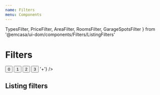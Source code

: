 ```yaml
---
name: Filters
menu: Components
---
```


  TypesFilter,
  PriceFilter,
  AreaFilter,
  RoomsFilter,
  GarageSpotsFilter
} from '@emcasa/ui-dom/components/Filters/ListingFilters'

# Filters

<Playground className="filtersPlayground">
  <View height="150px">
    <Filters>
      <SliderRangeFilter
        name="slider"
        label="Slider range"
        range={[0, 1]}
      />
      <ButtonGroupFilter
        name="buttons"
        label="Button group"
      >
        <Button value={0}>0</Button>
        <Button value={1}>1</Button>
        <Button value={2}>2</Button>
        <Button value={3}>3</Button>
      </ButtonGroupFilter>
      <ButtonRangeFilter
        name="buttonRange"
        label="Button range"
        range={[1, 5]}
        formatLast={() => '+'}
      />
    </Filters>
  </View>
</Playground>

## Listing filters

<Playground>
  <View height="150px">
    <Filters initialValues={{
      area: AreaFilter.initialValue,
      price: PriceFilter.initialValue
    }}>
      <TypesFilter />
      <PriceFilter />
      <AreaFilter />
      <RoomsFilter />
      <GarageSpotsFilter />
    </Filters>
  </View>
</Playground>
